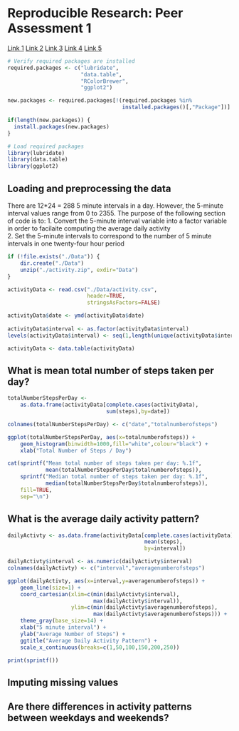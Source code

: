 # Reproducible Research: Peer Assessment 1

[Link 1][1]
[Link 2][2]
[Link 3][3]
[Link 4][4]
[Link 5][5]

```r

# Verify required packages are installed
required.packages <- c("lubridate",
                       "data.table",
                       "RColorBrewer",
                       "ggplot2")

new.packages <- required.packages[!(required.packages %in% 
                                    installed.packages()[,"Package"])]

if(length(new.packages)) {
  install.packages(new.packages)
} 

# Load required packages
library(lubridate)
library(data.table)
library(ggplot2)
```

## Loading and preprocessing the data
There are 12*24 = 288 5 minute intervals in a day. However, the 5-minute 
interval values range from 0 to 2355. The purpose of the following section
of code is to:
1. Convert the 5-minute interval variable into a factor variable in order to 
facilaite computing the average daily activity  
2. Set the 5-minute intervals to correspond to the number of 5 minute intervals
in one twenty-four hour period 

```r
if (!file.exists("./Data")) {
    dir.create("./Data")    
    unzip("./activity.zip", exdir="Data")
}

activityData <- read.csv("./Data/activity.csv",
                         header=TRUE,
                         stringsAsFactors=FALSE)

activityData$date <- ymd(activityData$date)
 
activityData$interval <- as.factor(activityData$interval)
levels(activityData$interval) <- seq(1,length(unique(activityData$interval)))

activityData <- data.table(activityData)
```

## What is mean total number of steps taken per day?
```r
totalNumberStepsPerDay <- 
    as.data.frame(activityData[complete.cases(activityData),
                               sum(steps),by=date])

colnames(totalNumberStepsPerDay) <- c("date","totalnumberofsteps")

ggplot(totalNumberStepsPerDay, aes(x=totalnumberofsteps)) +
    geom_histogram(binwidth=1000,fill="white",colour="black") + 
    xlab("Total Number of Steps / Day")

cat(sprintf("Mean total number of steps taken per day: %.1f", 
            mean(totalNumberStepsPerDay$totalnumberofsteps)),
    sprintf("Median total number of steps taken per day: %.1f", 
            median(totalNumberStepsPerDay$totalnumberofsteps)),
    fill=TRUE,
    sep="\n")
```

## What is the average daily activity pattern?
```r
dailyActivty <- as.data.frame(activityData[complete.cases(activityData),
                                           mean(steps),
                                           by=interval])

dailyActivty$interval <- as.numeric(dailyActivty$interval)
colnames(dailyActivty) <- c("interval","averagenumberofsteps")

ggplot(dailyActivty, aes(x=interval,y=averagenumberofsteps)) + 
    geom_line(size=1) +
    coord_cartesian(xlim=c(min(dailyActivty$interval),
                           max(dailyActivty$interval)),
                    ylim=c(min(dailyActivty$averagenumberofsteps),
                           max(dailyActivty$averagenumberofsteps))) +
    theme_gray(base_size=14) + 
    xlab("5 minute interval") + 
    ylab("Average Number of Steps") +
    ggtitle("Average Daily Activity Pattern") +
    scale_x_continuous(breaks=c(1,50,100,150,200,250))

print(sprintf())
```

## Imputing missing values



## Are there differences in activity patterns between weekdays and weekends?
[1]: http://tex.stackexchange.com/questions/152488/suppress-library-comments-from-ouput-with-knitr
[2]: http://stackoverflow.com/questions/14187048/r-language-clean-variables-and-close-connections
[3]: http://stackoverflow.com/questions/9341635/how-can-i-check-for-installed-r-packages-before-running-install-packages
[4]: http://www.r-bloggers.com/read-compressed-zip-files-in-r/
[5]: http://stackoverflow.com/questions/18799901/data-frame-group-by-column
[6]: http://stackoverflow.com/questions/4862178/remove-rows-with-nas-in-data-frame
[7]: http://stat.ethz.ch/R-manual/R-devel/library/base/html/cat.html
[8]: http://stackoverflow.com/questions/14733732/cant-change-fonts-in-ggplot-geom-text
[9]: http://stackoverflow.com/questions/3606697/how-to-set-limits-for-axes-in-ggplot2-r-plots
[10]: http://www.r-bloggers.com/how-to-calculate-with-dates-and-hours-in-r/